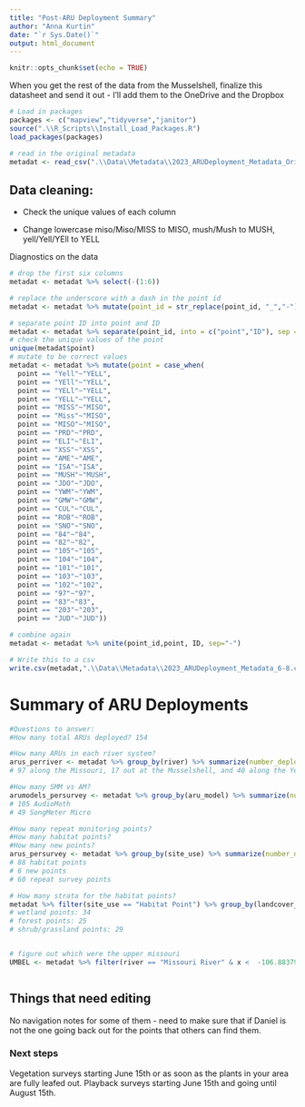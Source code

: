 ```yaml
---
title: "Post-ARU Deployment Summary"
author: "Anna Kurtin"
date: "`r Sys.Date()`"
output: html_document
---
```


```r
knitr::opts_chunk$set(echo = TRUE)
```

When you get the rest of the data from the Musselshell, finalize this datasheet and send it out - I'll add them to the OneDrive and the Dropbox
```r
# Load in packages
packages <- c("mapview","tidyverse","janitor")
source(".\\R_Scripts\\Install_Load_Packages.R")
load_packages(packages)

```

```r
# read in the original metadata
metadat <- read_csv(".\\Data\\Metadata\\2023_ARUDeployment_Metadata_Orig123.csv") %>% clean_names

```

## Data cleaning:

- Check the unique values of each column

- Change lowercase miso/Miso/MISS to MISO, mush/Mush to MUSH, yell/Yell/YEll to YELL

Diagnostics on the data


```r

# drop the first six columns
metadat <- metadat %>% select(-(1:6))

# replace the underscore with a dash in the point id 
metadat <- metadat %>% mutate(point_id = str_replace(point_id, "_","-"))

# separate point ID into point and ID
metadat <- metadat %>% separate(point_id, into = c("point","ID"), sep = "-")
# check the unique values of the point
unique(metadat$point)
# mutate to be correct values
metadat <- metadat %>% mutate(point = case_when(
  point == "Yell"~"YELL",
  point == "YEll"~"YELL",
  point == "YELl"~"YELL",
  point == "YELL"~"YELL",
  point == "MISS"~"MISO",
  point == "Miss"~"MISO",
  point == "MISO"~"MISO",
  point == "PRD"~"PRD",
  point == "ELI"~"ELI",
  point == "XSS"~"XSS",
  point == "AME"~"AME",
  point == "ISA"~"ISA",
  point == "MUSH"~"MUSH",
  point == "JDO"~"JDO",
  point == "YWM"~"YWM",
  point == "GMW"~"GMW",
  point == "CUL"~"CUL",
  point == "ROB"~"ROB",
  point == "SNO"~"SNO",
  point == "84"~"84",
  point == "82"~"82",
  point == "105"~"105",
  point == "104"~"104",
  point == "101"~"101",
  point == "103"~"103",
  point == "102"~"102",
  point == "97"~"97",
  point == "83"~"83",
  point == "203"~"203",
  point == "JUD"~"JUD"))

# combine again
metadat <- metadat %>% unite(point_id,point, ID, sep="-")

# Write this to a csv
write.csv(metadat,".\\Data\\Metadata\\2023_ARUDeployment_Metadata_6-8.csv")
```

# Summary of ARU Deployments
```r
#Questions to answer:
#How many total ARUs deployed? 154

#How many ARUs in each river system?
arus_perriver <- metadat %>% group_by(river) %>% summarize(number_deployed = n())
# 97 along the Missouri, 17 out at the Musselshell, and 40 along the Yellowstone

#How many SMM vs AM?
arumodels_persurvey <- metadat %>% group_by(aru_model) %>% summarize(number_deployed = n())
# 105 AudioMoth
# 49 SongMeter Micro

#How many repeat monitoring points?
#How many habitat points?
#How many new points?
arus_persurvey <- metadat %>% group_by(site_use) %>% summarize(number_deployed = n())
# 88 habitat points
# 6 new points
# 60 repeat survey points

# How many strata for the habitat points?
metadat %>% filter(site_use == "Habitat Point") %>% group_by(landcover_strata) %>% summarize(number_deployed = n())
# wetland points: 34
# forest points: 25
# shrub/grassland points: 29


# figure out which were the upper missouri 
UMBEL <- metadat %>% filter(river == "Missouri River" & x <  -106.883799)



```



## Things that need editing

No navigation notes for some of them - need to make sure that if Daniel is not the one going back out for the points that others can find them. 


### Next steps

Vegetation surveys starting June 15th or as soon as the plants in your area are fully leafed out. 
Playback surveys starting June 15th and going until August 15th. 